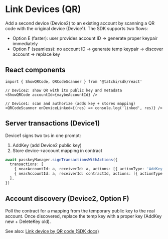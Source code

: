 # Link Devices (QR)

Add a second device (Device2) to an existing account by scanning a QR code with the original device (Device1). The SDK supports two flows:

- Option E (faster): user provides account ID → generate proper keypair immediately
- Option F (seamless): no account ID → generate temp keypair → discover account → replace key

## React components

```tsx
import { ShowQRCode, QRCodeScanner } from '@tatchi/sdk/react'

// Device2: show QR with its public key and metadata
<ShowQRCode accountId={maybeAccountId} />

// Device1: scan and authorize (adds key + stores mapping)
<QRCodeScanner onDeviceLinked={(res) => console.log('linked', res)} />
```

## Server transactions (Device1)

Device1 signs two txs in one prompt:

1) AddKey (add Device2 public key)
2) Store device→account mapping in contract

```ts
await passkeyManager.signTransactionsWithActions({
  transactions: [
    { nearAccountId: a, receiverId: a, actions: [{ actionType: 'AddKey', public_key: device2Pub, access_key: JSON.stringify({ nonce: 0, permission: { FullAccess: {} } }) }] },
    { nearAccountId: a, receiverId: contractId, actions: [{ actionType: 'FunctionCall', method_name: 'store_device_linking_mapping', args: JSON.stringify({ device_public_key: device2Pub, target_account_id: a }), gas: '50000000000000', deposit: '0' }] },
  ],
})
```

## Account discovery (Device2, Option F)

Poll the contract for a mapping from the temporary public key to the real account. Once discovered, replace the temp key with a proper key (AddKey new + DeleteKey old).

See also: [Link device by QR code (SDK docs)](https://github.com/web3-authn/sdk/blob/main/sdk/docs/link_device_by_QR_code.md)
